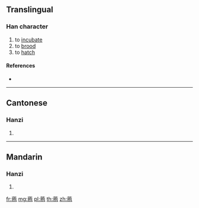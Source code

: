 {{character info/new}}
==Translingual==

===Han character===
{{Han char|rn=140|rad=艸|as=08|sn=14|four=44112|canj=TQPU}}

# to [[incubate]]
# to [[brood]]
# to [[hatch]]

====References====
* {{Han ref|kx=1038.240|dkj=31195|dj=1496.250|hdz=53229.030|uh=83E2|ud=33762|bh=DBAD|bd=56237}}

----

==Cantonese==

===Hanzi===
{{yue-hanzi|jyut=[[bou6]]|y=bou6}}

# {{defn|lang=yue|sort=艸08}}

----

==Mandarin==

===Hanzi===
{{cmn-hanzi|pin=[[bào]] ([[bao4]])|wg=[[pao4|pao<sup>4</sup>]]}}

# {{defn|lang=cmn|sort=艸08}}

[[fr:菢]]
[[mg:菢]]
[[pl:菢]]
[[th:菢]]
[[zh:菢]]